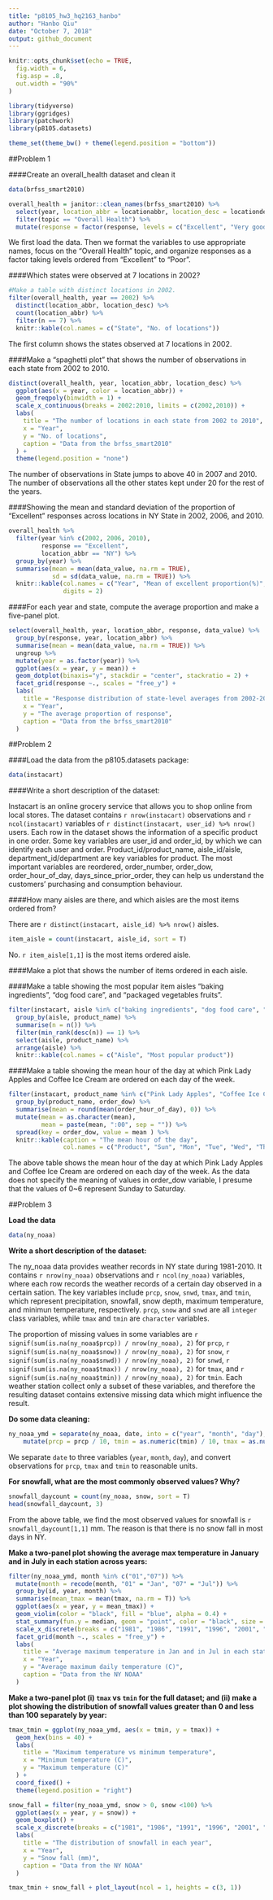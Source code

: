 ```yaml
---
title: "p8105_hw3_hq2163_hanbo"
author: "Hanbo Qiu"
date: "October 7, 2018"
output: github_document
---
```


```r
knitr::opts_chunk$set(echo = TRUE,
  fig.width = 6,
  fig.asp = .8,
  out.width = "90%"
)

library(tidyverse)
library(ggridges)
library(patchwork)
library(p8105.datasets)

theme_set(theme_bw() + theme(legend.position = "bottom"))
```

##Problem 1

####Create an overall_health dataset and clean it

```r
data(brfss_smart2010)

overall_health = janitor::clean_names(brfss_smart2010) %>% 
  select(year, location_abbr = locationabbr, location_desc = locationdesc, everything()) %>%
  filter(topic == "Overall Health") %>% 
  mutate(response = factor(response, levels = c("Excellent", "Very good", "Good", "Fair", "Poor"), ordered = TRUE))
```

We first load the data. Then we format the variables to use appropriate names, focus on the “Overall Health” topic, and organize responses as a factor taking levels ordered from “Excellent” to “Poor”.

####Which states were observed at 7 locations in 2002?

```r
#Make a table with distinct locations in 2002.
filter(overall_health, year == 2002) %>% 
  distinct(location_abbr, location_desc) %>% 
  count(location_abbr) %>% 
  filter(n == 7) %>% 
  knitr::kable(col.names = c("State", "No. of locations"))
```

The first column shows the states observed at 7 locations in 2002.

####Make a “spaghetti plot” that shows the number of observations in each state from 2002 to 2010.

```r
distinct(overall_health, year, location_abbr, location_desc) %>% 
  ggplot(aes(x = year, color = location_abbr)) +
  geom_freqpoly(binwidth = 1) +
  scale_x_continuous(breaks = 2002:2010, limits = c(2002,2010)) +
  labs(
    title = "The number of locations in each state from 2002 to 2010",
    x = "Year",
    y = "No. of locations",
    caption = "Data from the brfss_smart2010"
  ) +
  theme(legend.position = "none")
```

The number of observations in State jumps to above 40 in 2007 and 2010. The number of observations all the other states kept under 20 for the rest of the years.

####Showing the mean and standard deviation of the proportion of “Excellent” responses across locations in NY State in 2002, 2006, and 2010.

```r
overall_health %>% 
  filter(year %in% c(2002, 2006, 2010), 
         response == "Excellent", 
         location_abbr == "NY") %>% 
  group_by(year) %>% 
  summarise(mean = mean(data_value, na.rm = TRUE),
            sd = sd(data_value, na.rm = TRUE)) %>% 
  knitr::kable(col.names = c("Year", "Mean of excellent proportion(%)", "SD of excellent proportion(%)"),
               digits = 2)
```

####For each year and state, compute the average proportion and make a five-panel plot.

```r
select(overall_health, year, location_abbr, response, data_value) %>% 
  group_by(response, year, location_abbr) %>% 
  summarise(mean = mean(data_value, na.rm = TRUE)) %>% 
  ungroup %>% 
  mutate(year = as.factor(year)) %>% 
  ggplot(aes(x = year, y = mean)) +
  geom_dotplot(binaxis="y", stackdir = "center", stackratio = 2) +
  facet_grid(response ~., scales = "free_y") +
  labs(
    title = "Response distribution of state-level averages from 2002-2010",
    x = "Year",
    y = "The average proportion of response",
    caption = "Data from the brfss_smart2010"
  )
```

##Problem 2

####Load the data from the p8105.datasets package:

```r
data(instacart)
```

####Write a short description of the dataset:

Instacart is an online grocery service that allows you to shop online from local stores. The dataset contains `r nrow(instacart)` observations and `r ncol(instacart)` variables of `r distinct(instacart, user_id) %>% nrow()` users. Each row in the dataset shows the information of a specific product in one order. Some key variables are user_id and order_id, by which we can identify each user and order. Product_id/product_name, aisle_id/aisle, department_id/department are key variables for product. The most important variables are reordered, order_number, order_dow, order_hour_of_day, days_since_prior_order, they can help us understand the customers' purchasing and consumption behaviour. 

####How many aisles are there, and which aisles are the most items ordered from?

There are `r distinct(instacart, aisle_id) %>% nrow()` aisles. 

```r
item_aisle = count(instacart, aisle_id, sort = T)
```

No. `r item_aisle[1,1]` is the most items ordered aisle.

####Make a plot that shows the number of items ordered in each aisle.



####Make a table showing the most popular item aisles “baking ingredients”, “dog food care”, and “packaged vegetables fruits”.

```r
filter(instacart, aisle %in% c("baking ingredients", "dog food care", "packaged vegetables fruits")) %>%
  group_by(aisle, product_name) %>% 
  summarise(n = n()) %>% 
  filter(min_rank(desc(n)) == 1) %>% 
  select(aisle, product_name) %>% 
  arrange(aisle) %>% 
  knitr::kable(col.names = c("Aisle", "Most popular product"))
```

####Make a table showing the mean hour of the day at which Pink Lady Apples and Coffee Ice Cream are ordered on each day of the week.

```r
filter(instacart, product_name %in% c("Pink Lady Apples", "Coffee Ice Cream")) %>% 
  group_by(product_name, order_dow) %>% 
  summarise(mean = round(mean(order_hour_of_day), 0)) %>% 
  mutate(mean = as.character(mean),
         mean = paste(mean, ":00", sep = "")) %>% 
  spread(key = order_dow, value = mean ) %>% 
  knitr::kable(caption = "The mean hour of the day",
               col.names = c("Product", "Sun", "Mon", "Tue", "Wed", "Thu", "Fri", "Sat"))
```

The above table shows the mean hour of the day at which Pink Lady Apples and Coffee Ice Cream are ordered on each day of the week. As the data does not specify the meaning of values in order_dow variable, I presume that the values of 0~6 represent Sunday to Saturday.

##Problem 3

**Load the data**

```r
data(ny_noaa)
```

**Write a short description of the dataset:**

The ny_noaa data provides weather records in NY state during 1981-2010. It contains `r nrow(ny_noaa)` observations and `r ncol(ny_noaa)` variables, where each row records the weather records of a certain day observed in a certain sation. The key variables include `prcp`, `snow`, `snwd`, `tmax`, and `tmin`, which represent precipitation, snowfall, snow depth, maximum temperature, and minimun temperature, respectively. `prcp`, `snow` and `snwd` are all `integer` class variables, while `tmax` and `tmin` are `character` variables.

The proportion of missing values in some variables are `r signif(sum(is.na(ny_noaa$prcp)) / nrow(ny_noaa), 2)` for `prcp`, `r signif(sum(is.na(ny_noaa$snow)) / nrow(ny_noaa), 2)` for `snow`, `r signif(sum(is.na(ny_noaa$snwd)) / nrow(ny_noaa), 2)` for `snwd`, `r signif(sum(is.na(ny_noaa$tmax)) / nrow(ny_noaa), 2)` for `tmax`, and `r signif(sum(is.na(ny_noaa$tmin)) / nrow(ny_noaa), 2)` for `tmin`. Each weather station collect only a subset of these variables, and therefore the resulting dataset contains extensive missing data which might influence the result.

**Do some data cleaning:**

```r
ny_noaa_ymd = separate(ny_noaa, date, into = c("year", "month", "day"), sep = "-") %>% 
    mutate(prcp = prcp / 10, tmin = as.numeric(tmin) / 10, tmax = as.numeric(tmax) / 10)
```

We separate `date` to three variables (`year`, `month`, `day`), and convert observations for `prcp`, `tmax` and `tmin` to reasonable units.

**For snowfall, what are the most commonly observed values? Why?**

```r
snowfall_daycount = count(ny_noaa, snow, sort = T)
head(snowfall_daycount, 3)
```

From the above table, we find the most observed values for snowfall is `r snowfall_daycount[1,1]` mm. The reason is that there is no snow fall in most days in NY.

**Make a two-panel plot showing the average max temperature in January and in July in each station across years:**

```r
filter(ny_noaa_ymd, month %in% c("01","07")) %>%
  mutate(month = recode(month, "01" = "Jan", "07" = "Jul")) %>% 
  group_by(id, year, month) %>% 
  summarise(mean_tmax = mean(tmax, na.rm = T)) %>%
  ggplot(aes(x = year, y = mean_tmax)) +
  geom_violin(color = "black", fill = "blue", alpha = 0.4) +
  stat_summary(fun.y = median, geom = "point", color = "black", size = 1.5) +
  scale_x_discrete(breaks = c("1981", "1986", "1991", "1996", "2001", "2006", "2010")) +
  facet_grid(month ~., scales = "free_y") +
  labs(
    title = "Average maximum temperature in Jan and in Jul in each station",
    x = "Year",
    y = "Average maximum daily temperature (C)",
    caption = "Data from the NY NOAA"
  )
```

**Make a two-panel plot (i) `tmax` vs `tmin` for the full dataset; and (ii) make a plot showing the distribution of snowfall values greater than 0 and less than 100 separately by year:**

```r
tmax_tmin = ggplot(ny_noaa_ymd, aes(x = tmin, y = tmax)) + 
  geom_hex(bins = 40) +
  labs(
    title = "Maximum temperature vs minimum temperature",
    x = "Minimum temperature (C)",
    y = "Maximum temperature (C)"
  ) +
  coord_fixed() +
  theme(legend.position = "right")

snow_fall = filter(ny_noaa_ymd, snow > 0, snow <100) %>% 
  ggplot(aes(x = year, y = snow)) +
  geom_boxplot() +
  scale_x_discrete(breaks = c("1981", "1986", "1991", "1996", "2001", "2006", "2010")) +
  labs(
    title = "The distribution of snowfall in each year",
    x = "Year",
    y = "Snow fall (mm)",
    caption = "Data from the NY NOAA"
  )  

tmax_tmin + snow_fall + plot_layout(ncol = 1, heights = c(3, 1))
```